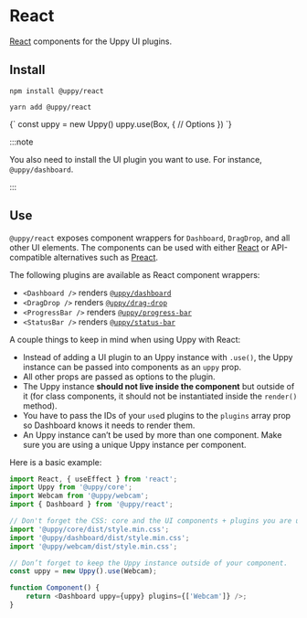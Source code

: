 

# React

[React][] components for the Uppy UI plugins.

## Install

<Tabs>
  <TabItem value="npm" label="NPM" default>

```shell
npm install @uppy/react
```

  </TabItem>

  <TabItem value="yarn" label="Yarn">

```shell
yarn add @uppy/react
```

  </TabItem>

  <TabItem value="cdn" label="CDN">
    <UppyCdnExample>
      {`
        const uppy = new Uppy()
        uppy.use(Box, {
          // Options
        })
      `}
    </UppyCdnExample>
  </TabItem>
</Tabs>

:::note

You also need to install the UI plugin you want to use.
For instance, `@uppy/dashboard`.

:::

## Use

`@uppy/react` exposes component wrappers for `Dashboard`, `DragDrop`, and all other UI elements.
The components can be used with either [React][] or API-compatible alternatives such as [Preact][].

The following plugins are available as React component wrappers:

- `<Dashboard />` renders [`@uppy/dashboard`](/docs/user-interfaces/dashboard)
- `<DragDrop />` renders [`@uppy/drag-drop`](/docs/user-interfaces/drag-drop)
- `<ProgressBar />` renders [`@uppy/progress-bar`](/docs/user-interfaces/progress-bar)
- `<StatusBar />` renders [`@uppy/status-bar`](/docs/user-interfaces/status-bar)

A couple things to keep in mind when using Uppy with React:

- Instead of adding a UI plugin to an Uppy instance with `.use()`, the Uppy instance can be passed into components as an `uppy` prop.
- All other props are passed as options to the plugin.
- The Uppy instance **should not live inside the component** but outside of it (for class components, it should not be instantiated inside the `render()` method).
- You have to pass the IDs of your `use`d plugins to the `plugins` array prop so Dashboard knows it needs to render them.
- An Uppy instance can’t be used by more than one component. Make sure you are using a unique Uppy instance per component.

Here is a basic example:

```js
import React, { useEffect } from 'react';
import Uppy from '@uppy/core';
import Webcam from '@uppy/webcam';
import { Dashboard } from '@uppy/react';

// Don't forget the CSS: core and the UI components + plugins you are using
import '@uppy/core/dist/style.min.css';
import '@uppy/dashboard/dist/style.min.css';
import '@uppy/webcam/dist/style.min.css';

// Don’t forget to keep the Uppy instance outside of your component.
const uppy = new Uppy().use(Webcam);

function Component() {
	return <Dashboard uppy={uppy} plugins={['Webcam']} />;
}
```

[react]: https://facebook.github.io/react
[preact]: https://preactjs.com/
